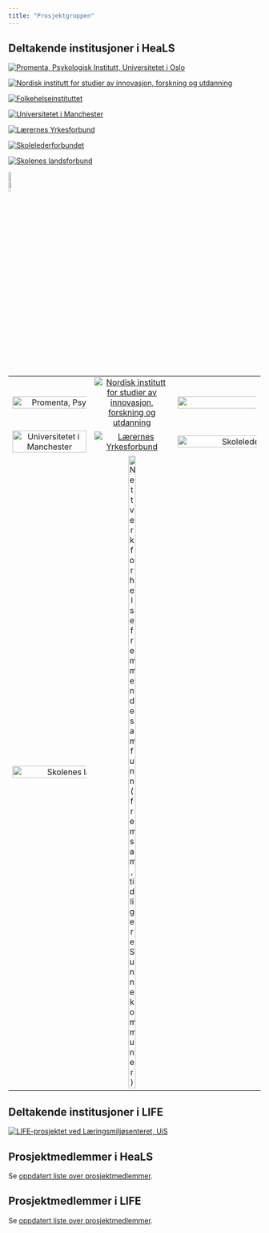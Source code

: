 ```yaml
---
title: "Prosjektgruppen"
---
```


## Deltakende institusjoner i HeaLS

[![Promenta, Psykologisk Institutt, Universitetet i Oslo](../_images/UiO.svg)](https://www.sv.uio.no/promenta/)

[![Nordisk institutt for studier av innovasjon, forskning og utdanning](../_images/NIFU.png)](https://www.nifu.no)

[![Folkehelseinstituttet](../_images/FHI.svg)](https://www.fhi.no/)

[![Universitetet i Manchester](../_images/UoManchester.png)](https://www.manchester.ac.uk/)

[![Lærernes Yrkesforbund](../_images/Larernes_Yrkesforbund.png)](https://www.delta.no/yrke/laerernes-yrkesforbund)

[![Skolelederforbundet](../_images/Skolelederforbundet.png)](https://www.skolelederforbundet.no)

[![Skolenes landsforbund](../_images/Skolenes_landsforbund.png)](https://skoleneslandsforbund.no/)

[![Nettverk for helsefremmende samfunn (fremsam, tidligere Sunne kommuner)](../_images/fremsam.png){width="10%"}](https://www.fremsam.no)

|     |     |     |
|:---:|:---:|:---:|
|[![Promenta, Psykologisk Institutt, Universitetet i Oslo](../_images/UiO.svg){width="300%"}](https://www.sv.uio.no/promenta/) |[![Nordisk institutt for studier av innovasjon, forskning og utdanning](../_images/NIFU.png)](https://www.nifu.no) |[![Folkehelseinstituttet](../_images/FHI.svg){width="300%"}](https://www.fhi.no/)|
|[![Universitetet i Manchester](../_images/UoManchester.png){width="100%"}](https://www.manchester.ac.uk/) |[![Lærernes Yrkesforbund](../_images/Larernes_Yrkesforbund.png)](https://www.delta.no/yrke/laerernes-yrkesforbund) |[![Skolelederforbundet](../_images/Skolelederforbundet.png){width="200%"}](https://www.skolelederforbundet.no) |
|[![Skolenes landsforbund](../_images/Skolenes_landsforbund.png){width="200%"}](https://skoleneslandsforbund.no/) |[![Nettverk for helsefremmende samfunn (fremsam, tidligere Sunne kommuner)](../_images/fremsam.png){width="30%"}](https://www.fremsam.no) |   |

## Deltakende institusjoner i LIFE

[![LIFE-prosjektet ved Læringsmiljøsenteret, UiS](../images/Laringsmiljosenteret.svg)](https://www.uis.no/nb/skole/life-livsmestring-i-teori-og-praksis)

## Prosjektmedlemmer i HeaLS

Se [oppdatert liste over prosjektmedlemmer](https://www.sv.uio.no/psi/english/research/projects/heals/index.html).

## Prosjektmedlemmer i LIFE

Se [oppdatert liste over prosjektmedlemmer](https://www.uis.no/nb/skole/life-livsmestring-i-teori-og-praksis).

